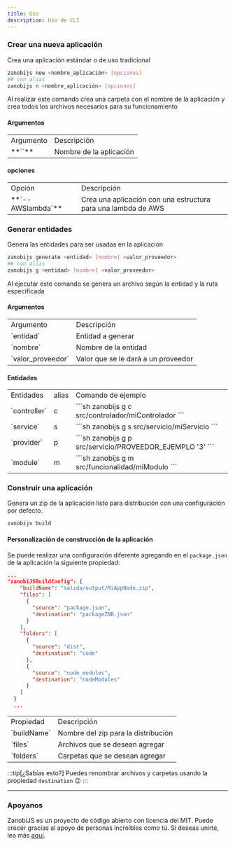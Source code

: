 ---
title: Uso
description: Uso de CLI
---

### Crear una nueva aplicación

Crea una aplicación estándar o de uso tradicional

```sh
zanobijs new <nombre_aplicación> [opciones]
## con alias
zanobijs n <nombre_aplicación> [opciones]
```

Al realizar este comando crea una carpeta con el nombre de la aplicación y crea
todos los archivos necesarios para su funcionamiento

#### Argumentos

<table>
  <tr>
    <td>Argumento</td>
    <td>Descripción</td>
  </tr>
  <tr>
    <td>**`<nombre_aplicación>`**</td>
    <td>Nombre de la aplicación</td>
  </tr>
</table>

#### opciones

<table>
  <tr>
    <td>Opción</td>
    <td>Descripción</td>
  </tr>
  <tr>
    <td>**`--AWSlambda`**</td>
    <td>Crea una aplicación con una estructura para una lambda de AWS</td>
  </tr>
</table>

### Generar entidades

Genera las entidades para ser usadas en la aplicación

```sh
zanobijs generate <entidad> [nombre] <valor_proveedor>
## con alias
zanobijs g <entidad> [nombre] <valor_proveedor>
```

Al ejecutar este comando se genera un archivo según la entidad y la ruta especificada

#### Argumentos

<table>
  <tr>
    <td>Argumento</td>
    <td>Descripción</td>
  </tr>
  <tr>
    <td>`entidad`</td>
    <td>Entidad a generar</td>
  </tr>
  <tr>
    <td>`nombre`</td>
    <td>Nombre de la entidad</td>
  </tr>
  <tr>
    <td>`valor_proveedor`</td>
    <td>Valor que se le dará a un proveedor</td>
  </tr>
</table>

#### Entidades

<table>
  <tr>
    <td>Entidades</td>
    <td>alias</td>
    <td>Comando de ejemplo</td>
  </tr>
  <tr>
    <td>`controller`</td>
    <td>c</td>
    <td>
    ```sh
      zanobijs g c src/controlador/miControlador
    ```
    </td>
  </tr>
  <tr>
    <td>`service`</td>
    <td>s</td>
    <td>
    ```sh
      zanobijs g s src/servicio/miServicio
    ```
    </td>
  </tr>
  <tr>
    <td>`provider`</td>
    <td>p</td>
    <td>
    ```sh
      zanobijs g p src/servicio/PROVEEDOR_EJEMPLO '3'
    ```
    </td>
  </tr>
  <tr>
    <td>`module`</td>
    <td>m</td>
    <td>
    ```sh
      zanobijs g m src/funcionalidad/miModulo
    ```
    </td>
  </tr>
</table>

### Construir una aplicación

Genera un zip de la aplicación listo para distribución con una configuración por defecto.

```sh
zanobijs build
```

#### Personalización de construcción de la aplicación

Se puede realizar una configuración diferente agregando en el `package.json` de la aplicación
la siguiente propiedad:

```json
...
"zanobiJSBuildConfig": {
    "buildName": "salida/output/MiAppNode.zip",
    "files": [
      {
        "source": "package.json",
        "destination": "packageZNB.json"
      }
    ],
    "folders": [
      {
        "source": "dist",
        "destination": "code"
      },
      {
        "source": "node_modules",
        "destination": "nodeModules"
      }
    ]
  }
  ...
```

<table>
  <tr>
    <td>Propiedad</td>
    <td>Descripción</td>
  </tr>
  <tr>
    <td>`buildName`</td>
    <td>Nombre del zip para la distribución</td>
  </tr>
  <tr>
    <td>`files`</td>
    <td>Archivos que se desean agregar</td>
  </tr>
  <tr>
    <td>`folders`</td>
    <td>Carpetas que se desean agregar</td>
  </tr>
</table>

:::tip[¿Sabías esto?]
Puedes renombrar archivos y carpetas usando la propiedad `destination` 😉
:::

---

### Apoyanos

ZanobiJS es un proyecto de código abierto con licencia del MIT. Puede crecer gracias al apoyo de personas increíbles como tú.
Si deseas unirte, lea más [aquí](https://github.com/devdroide/ZanobiJS).
